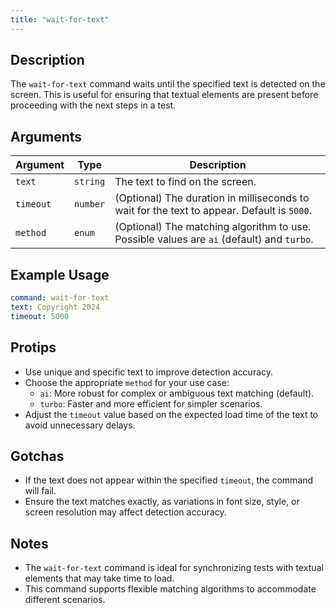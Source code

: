 ```yaml
---
title: "wait-for-text"
---
```


## Description
The `wait-for-text` command waits until the specified text is detected on the screen. This is useful for ensuring that textual elements are present before proceeding with the next steps in a test.

## Arguments
| Argument  | Type     | Description                                                                 |
|-----------|----------|-----------------------------------------------------------------------------|
| `text`    | `string` | The text to find on the screen.                                             |
| `timeout` | `number` | (Optional) The duration in milliseconds to wait for the text to appear. Default is `5000`. |
| `method`  | `enum`   | (Optional) The matching algorithm to use. Possible values are `ai` (default) and `turbo`. |

## Example Usage
```yaml
command: wait-for-text
text: Copyright 2024
timeout: 5000
```

## Protips
- Use unique and specific text to improve detection accuracy.
- Choose the appropriate `method` for your use case:
  - `ai`: More robust for complex or ambiguous text matching (default).
  - `turbo`: Faster and more efficient for simpler scenarios.
- Adjust the `timeout` value based on the expected load time of the text to avoid unnecessary delays.

## Gotchas
- If the text does not appear within the specified `timeout`, the command will fail.
- Ensure the text matches exactly, as variations in font size, style, or screen resolution may affect detection accuracy.

## Notes
- The `wait-for-text` command is ideal for synchronizing tests with textual elements that may take time to load.
- This command supports flexible matching algorithms to accommodate different scenarios.
